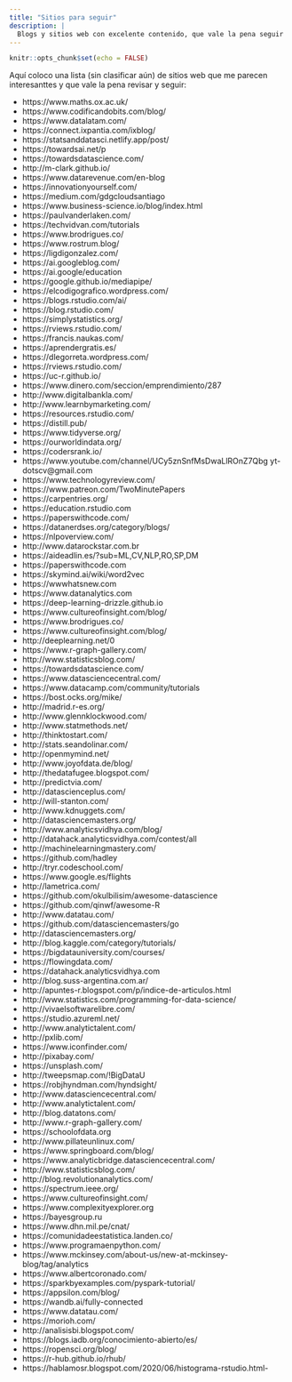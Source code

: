 ```yaml
---
title: "Sitios para seguir"
description: |
  Blogs y sitios web con excelente contenido, que vale la pena seguir
---
```


```r
knitr::opts_chunk$set(echo = FALSE)
```

Aquí coloco una lista (sin clasificar aún) de sitios web que me parecen interesanttes y que vale la pena revisar y seguir:

- https://www.maths.ox.ac.uk/
- https://www.codificandobits.com/blog/
- https://www.datalatam.com/
- https://connect.ixpantia.com/ixblog/
- https://statsanddatasci.netlify.app/post/
- https://towardsai.net/p
- https://towardsdatascience.com/
- http://m-clark.github.io/
- https://www.datarevenue.com/en-blog
- https://innovationyourself.com/
- https://medium.com/gdgcloudsantiago
- https://www.business-science.io/blog/index.html
- https://paulvanderlaken.com/
- https://techvidvan.com/tutorials
- https://www.brodrigues.co/
- https://www.rostrum.blog/
- https://ligdigonzalez.com/
- https://ai.googleblog.com/
- https://ai.google/education
- https://google.github.io/mediapipe/
- https://elcodigografico.wordpress.com/
- https://blogs.rstudio.com/ai/
- https://blog.rstudio.com/
- https://simplystatistics.org/
- https://rviews.rstudio.com/
- https://francis.naukas.com/
- https://aprendergratis.es/
- https://dlegorreta.wordpress.com/
- https://rviews.rstudio.com/
- https://uc-r.github.io/
- https://www.dinero.com/seccion/emprendimiento/287
- http://www.digitalbankla.com/
- http://www.learnbymarketing.com/
- https://resources.rstudio.com/
- https://distill.pub/
- https://www.tidyverse.org/
- https://ourworldindata.org/
- https://codersrank.io/
- https://www.youtube.com/channel/UCy5znSnfMsDwaLlROnZ7Qbg yt-dotscv@gmail.com
- https://www.technologyreview.com/
- https://www.patreon.com/TwoMinutePapers
- https://carpentries.org/
- https://education.rstudio.com
- https://paperswithcode.com/
- https://datanerdses.org/category/blogs/
- https://nlpoverview.com/
- http://www.datarockstar.com.br
- https://aideadlin.es/?sub=ML,CV,NLP,RO,SP,DM
- https://paperswithcode.com
- https://skymind.ai/wiki/word2vec
- https://wwwhatsnew.com
- https://www.datanalytics.com
- https://deep-learning-drizzle.github.io
- https://www.cultureofinsight.com/blog/
- https://www.brodrigues.co/
- https://www.cultureofinsight.com/blog/
- http://deeplearning.net/0
- https://www.r-graph-gallery.com/
- http://www.statisticsblog.com/
- https://towardsdatascience.com/
- https://www.datasciencecentral.com/
- https://www.datacamp.com/community/tutorials
- https://bost.ocks.org/mike/
- http://madrid.r-es.org/
- http://www.glennklockwood.com/
- http://www.statmethods.net/
- http://thinktostart.com/
- http://stats.seandolinar.com/
- http://openmymind.net/
- http://www.joyofdata.de/blog/
- http://thedatafugee.blogspot.com/
- http://predictvia.com/
- http://datascienceplus.com/
- http://will-stanton.com/
- http://www.kdnuggets.com/
- http://datasciencemasters.org/
- http://www.analyticsvidhya.com/blog/
- http://datahack.analyticsvidhya.com/contest/all
- http://machinelearningmastery.com/
- https://github.com/hadley
- http://tryr.codeschool.com/
- https://www.google.es/flights
- http://lametrica.com/
- https://github.com/okulbilisim/awesome-datascience
- https://github.com/qinwf/awesome-R
- http://www.datatau.com/
- https://github.com/datasciencemasters/go
- http://datasciencemasters.org/
- http://blog.kaggle.com/category/tutorials/
- https://bigdatauniversity.com/courses/
- https://flowingdata.com/
- https://datahack.analyticsvidhya.com
- http://blog.suss-argentina.com.ar/
- http://apuntes-r.blogspot.com/p/indice-de-articulos.html
- http://www.statistics.com/programming-for-data-science/
- http://vivaelsoftwarelibre.com/
- https://studio.azureml.net/
- http://www.analytictalent.com/
- http://pxlib.com/
- https://www.iconfinder.com/
- http://pixabay.com/
- https://unsplash.com/
- http://tweepsmap.com/!BigDataU
- https://robjhyndman.com/hyndsight/
- http://www.datasciencecentral.com/
- http://www.analytictalent.com/
- http://blog.datatons.com/
- http://www.r-graph-gallery.com/
- https://schoolofdata.org
- http://www.pillateunlinux.com/
- https://www.springboard.com/blog/
- https://www.analyticbridge.datasciencecentral.com/
- http://www.statisticsblog.com/
- http://blog.revolutionanalytics.com/
- https://spectrum.ieee.org/
- https://www.cultureofinsight.com/
- https://www.complexityexplorer.org
- https://bayesgroup.ru
- https://www.dhn.mil.pe/cnat/
- https://comunidadeestatistica.landen.co/
- https://www.programaenpython.com/
- https://www.mckinsey.com/about-us/new-at-mckinsey-blog/tag/analytics
- https://www.albertcoronado.com/
- https://sparkbyexamples.com/pyspark-tutorial/
- https://appsilon.com/blog/
- https://wandb.ai/fully-connected
- https://www.datatau.com/
- https://morioh.com/
- http://analisisbi.blogspot.com/
- https://blogs.iadb.org/conocimiento-abierto/es/
- https://ropensci.org/blog/
- https://r-hub.github.io/rhub/
- https://hablamosr.blogspot.com/2020/06/histograma-rstudio.html- 